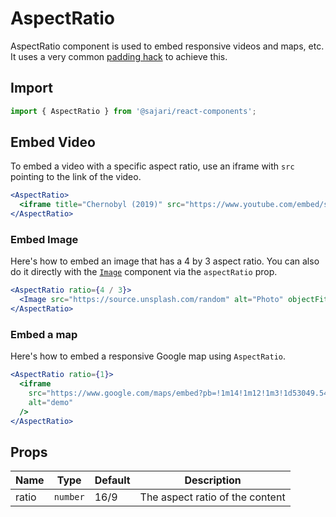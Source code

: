 
<SEO
  title="AspectRatio"
  description="The AspectRatio component is used to embed responsive videos and maps, etc. It
uses a very common padding hack"
/>

# AspectRatio

AspectRatio component is used to embed responsive videos and maps, etc. It
uses a very common [padding hack](https://css-tricks.com/aspect-ratio-boxes/) to achieve this.

## Import

```js
import { AspectRatio } from '@sajari/react-components';
```

## Embed Video

To embed a video with a specific aspect ratio, use an iframe with `src` pointing
to the link of the video.

```jsx
<AspectRatio>
  <iframe title="Chernobyl (2019)" src="https://www.youtube.com/embed/s9APLXM9Ei8" allowFullScreen />
</AspectRatio>
```

### Embed Image

Here's how to embed an image that has a 4 by 3 aspect ratio. You can also do it directly with the [`Image`](/components/image) component via the `aspectRatio` prop.

```jsx
<AspectRatio ratio={4 / 3}>
  <Image src="https://source.unsplash.com/random" alt="Photo" objectFit="cover" />
</AspectRatio>
```

### Embed a map

Here's how to embed a responsive Google map using `AspectRatio`.

```jsx
<AspectRatio ratio={1}>
  <iframe
    src="https://www.google.com/maps/embed?pb=!1m14!1m12!1m3!1d53049.54485302262!2d151.28657919999998!3d-33.796915199999994!2m3!1f0!2f0!3f0!3m2!1i1024!2i768!4f13.1!5e0!3m2!1sen!2sau!4v1592655739603!5m2!1sen!2sau"
    alt="demo"
  />
</AspectRatio>
```

## Props

| Name  | Type     | Default | Description                     |
| ----- | -------- | ------- | ------------------------------- |
| ratio | `number` | 16/9    | The aspect ratio of the content |
